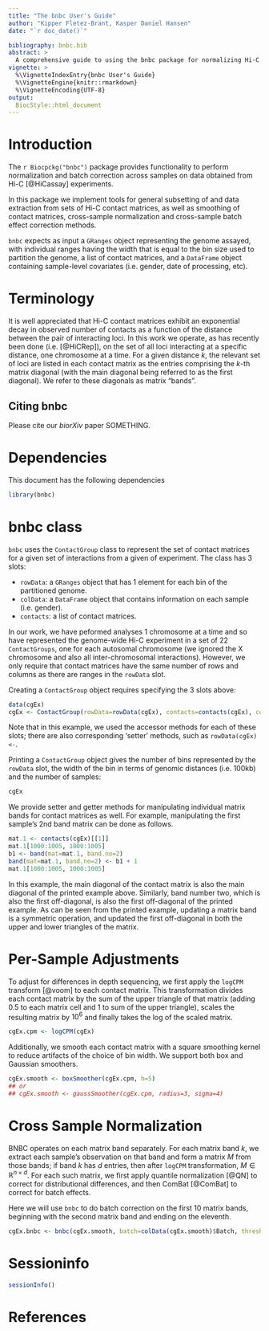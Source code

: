 ```yaml
---
title: "The bnbc User's Guide"
author: "Kipper Fletez-Brant, Kasper Daniel Hansen"
date: "`r doc_date()`"

bibliography: bnbc.bib
abstract: >
  A comprehensive guide to using the bnbc package for normalizing Hi-C replicates.
vignette: >
  %\VignetteIndexEntry{bnbc User's Guide}
  %\VignetteEngine{knitr::rmarkdown}
  %\VignetteEncoding{UTF-8}
output: 
  BiocStyle::html_document
---
```


# Introduction

The `r Biocpckg("bnbc")` package provides functionality to perform normalization and batch correction across samples on data obtained from Hi-C [@HiCassay] experiments.

In this package we implement tools for general subsetting of and data extraction from sets of Hi-C contact matrices, as well as smoothing of contact matrices, cross-sample normalization and cross-sample batch effect correction methods.

`bnbc` expects as input a `GRanges` object representing the genome assayed, with individual ranges having the width that is equal to the bin size used to partition the genome, a list of contact matrices, and a `DataFrame` object containing sample-level covariates (i.e. gender, date of processing, etc).

# Terminology

It is well appreciated that Hi-C contact matrices exhibit an exponential decay in observed number of contacts as a function of the distance between the pair of interacting loci. In this work we operate, as has recently been done (i.e. [@HiCRep]), on the set of all loci interacting at a specific distance, one chromosome at a time. For a given distance $k$, the relevant set of loci are listed in each contact matrix as the entries comprising the $k$-th matrix diagonal (with the main diagonal being referred to as the first diagonal). We refer to these diagonals as matrix "bands".

## Citing bnbc

Please cite our $biorXiv$ paper SOMETHING.

# Dependencies

This document has the following dependencies

```r
library(bnbc)
```

# bnbc class

`bnbc` uses the `ContactGroup` class to represent the set of contact matrices for a given set of interactions from a given of experiment. The class has 3 slots:

- `rowData`: a `GRanges` object that has 1 element for each bin of the partitioned genome.
- `colData`: a `DataFrame` object that contains information on each sample (i.e. gender).
- `contacts`: a list of contact matrices.

In our work, we have peformed analyses 1 chromosome at a time and so have represented the genome-wide Hi-C experiment in a set of 22 `ContactGroups`, one for each autosomal chromosome (we ignored the X chromosome and also all inter-chromosomal interactions). However, we only require that contact matrices have the same number of rows and columns as there are ranges in the `rowData` slot.

Creating a `ContactGroup` object requires specifying the 3 slots above:

```r
data(cgEx)
cgEx <- ContactGroup(rowData=rowData(cgEx), contacts=contacts(cgEx), colData=colData(cgEx)
```

Note that in this example, we used the accessor methods for each of these slots; there are also corresponding 'setter' methods, such as `rowData(cgEx)<-`. 

Printing a `ContactGroup` object gives the number of bins represented by the `rowData` slot, the width of the bin in terms of genomic distances (i.e. 100kb) and the number of samples:

```r
cgEx
```

We provide setter and getter methods for manipulating individual matrix bands for contact matrices as well.  For example, manipulating the first sample's 2nd band matrix can be done as follows.

```r
mat.1 <- contacts(cgEx)[[1]]
mat.1[1000:1005, 1000:1005]
b1 <- band(mat=mat.1, band.no=2)
band(mat=mat.1, band.no=2) <- b1 + 1
mat.1[1000:1005, 1000:1005]
```

In this example, the main diagonal of the contact matrix is also the main diagonal of the printed example above.  Similarly, band number two, which is also the first off-diagonal, is also the first off-diagonal of the printed example.  As can be seen from the printed example, updating a matrix band is a symmetric operation, and updated the first off-diagonal in both the upper and lower triangles of the matrix.

# Per-Sample Adjustments

To adjust for differences in depth sequencing, we first apply the `logCPM` transform [@voom] to each contact matrix.  This transformation divides each contact matrix by the sum of the upper triangle of that matrix (adding 0.5 to each matrix cell and 1 to sum of the upper triangle), scales the resulting matrix by $10^6$ and finally takes the log of the scaled matrix.

```r
cgEx.cpm <- logCPM(cgEx)
```

Additionally, we smooth each contact matrix with a square smoothing kernel to reduce artifacts of the choice of bin width.  We support both box and Gaussian smoothers.

```r
cgEx.smooth <- boxSmoother(cgEx.cpm, h=5)
## or
## cgEx.smooth <- gaussSmoother(cgEx.cpm, radius=3, sigma=4)
```

# Cross Sample Normalization

BNBC operates on each matrix band separately.  For each matrix band $k$, we extract each sample's observation on that band and form a matrix $M$ from those bands;  if band $k$ has $d$ entries, then after `logCPM` transformation,  $M \in \mathbb{R}^{n \times d}$.  For each such matrix, we first apply quantile normalization [@QN] to correct for distributional differences, and then ComBat [@ComBat] to correct for batch effects.

Here we will use `bnbc` to do batch correction on the first 10 matrix bands, beginning with the second matrix band and ending on the eleventh.

```r
cgEx.bnbc <- bnbc(cgEx.smooth, batch=colData(cgEx.smooth)$Batch, threshol=1e7, threshold=4e4, nbands=11)
```

# Sessioninfo

```r
sessionInfo()
```

# References


